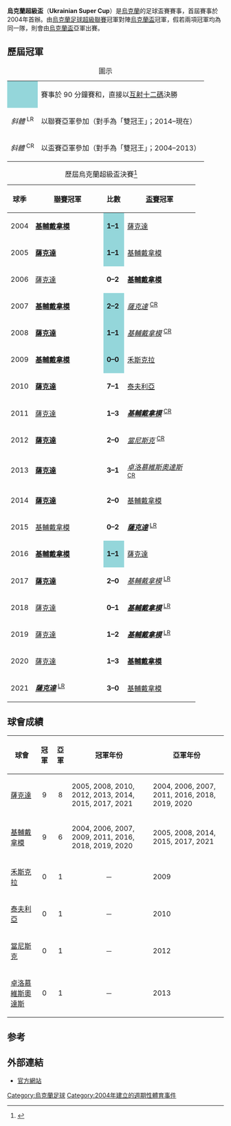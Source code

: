 {{Infobox football tournament
| name                 = 烏克蘭超級盃
| logo                 = 
| founded              = {{Start date and age|df=yes|2004}}
| organiser            = [[烏克蘭足球總會|烏克蘭足球總會]]
| region               = 烏克蘭
| number of teams      = 2 隊
| current champion     = [[頓涅茨克礦工足球俱樂部|薩克達]]（第 9 次）
| most successful team = [[頓涅茨克礦工足球俱樂部|薩克達]]<br/ > [[基輔迪納摩足球俱樂部|基輔戴拿模]]<br />（各 9 次）
| website              = http://www.upl.ua/tournaments/supercup
}}

'''烏克蘭超級盃'''（'''Ukrainian Super Cup'''）是[[烏克蘭|烏克蘭]]的足球盃賽賽事，首屆賽事於2004年首辦。由[[烏克蘭足球超級聯賽|烏克蘭足球超級聯賽]]冠軍對陣[[烏克蘭盃|烏克蘭盃]]冠軍，假若兩項冠軍均為同一隊，則會由[[烏克蘭盃|烏克蘭盃]]亞軍出賽。

== 歷屆冠軍 ==
{| class="wikitable"
|+圖示
|-
|align=center style="background-color:#94d6da"|{{dagger}}
|賽事於 90 分鐘賽和，直接以[[互射十二碼|互射十二碼]]決勝
|-
|align=center|<div id="LR"></div> ''斜體'' <sup>LR</sup>
|以聯賽亞軍參加（對手為「雙冠王」；2014–現在）
|-
|align=center|<div id="CR"></div> ''斜體'' <sup>CR</sup>
|以盃賽亞軍參加（對手為「雙冠王」；2004–2013）
|}

{| class="sortable wikitable" style="text-align: center"
|+ 歷屆烏克蘭超級盃決賽<ref>{{cite web |url=http://www.rsssf.com/tableso/oekrsupcuphist.html |title=Ukraine - Super Cup Finals |work=RSSSF |accessdate=2015年6月17日 |archive-date=2020年10月1日 |archive-url=https://web.archive.org/web/20201001075249/http://www.rsssf.com/tableso/oekrsupcuphist.html |dead-url=no }}</ref>
! 球季
!width=150px| [[烏克蘭足球超級聯賽|聯賽]]冠軍
! 比數
!width=150px| [[烏克蘭盃|盃賽]]冠軍
|-
|2004
|bgcolor=#CCF9CC|'''[[基輔迪納摩足球俱樂部|基輔戴拿模]]'''
|style="background-color:#94d6da"|'''1–1'''{{pso|'''6–5'''}}
|[[頓涅茨克礦工足球俱樂部|薩克達]]
|-
|2005
|bgcolor=#CCF9CC|'''[[頓涅茨克礦工足球俱樂部|薩克達]]'''
|style="background-color:#94d6da"|'''1–1'''{{pso|'''4–3'''}}
|[[基輔迪納摩足球俱樂部|基輔戴拿模]]
|-
|2006
|[[頓涅茨克礦工足球俱樂部|薩克達]]
|'''0–2'''
|bgcolor=#CCF9CC|'''[[基輔迪納摩足球俱樂部|基輔戴拿模]]'''
|-
|2007
|bgcolor=#CCF9CC|'''[[基輔迪納摩足球俱樂部|基輔戴拿模]]'''
|style="background-color:#94d6da"|'''2–2'''{{pso|'''4–2'''}}
|''[[頓涅茨克礦工足球俱樂部|薩克達]]'' <sup>[[#CR|CR]]</sup>
|-
|2008
|bgcolor=#CCF9CC|'''[[頓涅茨克礦工足球俱樂部|薩克達]]'''
|style="background-color:#94d6da"|'''1–1'''{{pso|'''5–3'''}}
|''[[基輔迪納摩足球俱樂部|基輔戴拿模]]'' <sup>[[#CR|CR]]</sup>
|-
|2009
|bgcolor=#CCF9CC|'''[[基輔迪納摩足球俱樂部|基輔戴拿模]]'''
|style="background-color:#94d6da"|'''0–0'''{{pso|'''4–2'''}}
|[[波爾塔瓦沃爾斯克拉足球俱樂部|禾斯克拉]]
|-
|2010
|bgcolor=#CCF9CC|'''[[頓涅茨克礦工足球俱樂部|薩克達]]'''
|'''7–1'''
|[[辛菲羅波爾塔夫里亞足球俱樂部|泰夫利亞]]
|-
|2011
|[[頓涅茨克礦工足球俱樂部|薩克達]]
|'''1–3'''
|bgcolor=#CCF9CC|'''''[[基輔迪納摩足球俱樂部|基輔戴拿模]]''''' <sup>[[#CR|CR]]</sup>
|-
|2012
|bgcolor=#CCF9CC|'''[[頓涅茨克礦工足球俱樂部|薩克達]]'''
|'''2–0'''
|''[[頓涅茨克冶金工人足球俱樂部|當尼斯克]]'' <sup>[[#CR|CR]]</sup>
|-
|2013
|bgcolor=#CCF9CC|'''[[頓涅茨克礦工足球俱樂部|薩克達]]'''
|'''3–1'''
|''[[奧德薩切爾諾莫列茨足球俱樂部|卓洛慕維斯奧達斯]]'' <sup>[[#CR|CR]]</sup>
|-
|2014
|bgcolor=#CCF9CC|'''[[頓涅茨克礦工足球俱樂部|薩克達]]'''
|'''2–0'''
|[[基輔迪納摩足球俱樂部|基輔戴拿模]]
|-
|2015
|[[基輔迪納摩足球俱樂部|基輔戴拿模]]
|'''0–2'''
|bgcolor=#CCF9CC|'''''[[頓涅茨克礦工足球俱樂部|薩克達]]''''' <sup>[[#LR|LR]]</sup>
|-
|2016
|bgcolor=#CCF9CC|'''[[基輔迪納摩足球俱樂部|基輔戴拿模]]'''
|style="background-color:#94d6da"|'''1–1'''{{pso|'''4–3'''}}
|[[頓涅茨克礦工足球俱樂部|薩克達]]
|-
|2017
|bgcolor=#CCF9CC|'''[[頓涅茨克礦工足球俱樂部|薩克達]]'''
|'''2–0'''
|''[[基輔迪納摩足球俱樂部|基輔戴拿模]]'' <sup>[[#LR|LR]]</sup>
|-
|2018
|[[頓涅茨克礦工足球俱樂部|薩克達]]
|'''0–1'''
|bgcolor=#CCF9CC|'''''[[基輔迪納摩足球俱樂部|基輔戴拿模]]''''' <sup>[[#LR|LR]]</sup>
|-
|2019
|[[頓涅茨克礦工足球俱樂部|薩克達]]
|'''1–2'''
|bgcolor=#CCF9CC|'''''[[基輔迪納摩足球俱樂部|基輔戴拿模]]''''' <sup>[[#LR|LR]]</sup>
|-
|2020
|[[頓涅茨克礦工足球俱樂部|薩克達]]
|'''1–3'''
|bgcolor=#CCF9CC|'''[[基輔迪納摩足球俱樂部|基輔戴拿模]]'''
|-
|2021
|bgcolor=#CCF9CC|'''''[[頓涅茨克礦工足球俱樂部|薩克達]]''''' <sup>[[#LR|LR]]</sup>
|'''3–0'''
|[[基輔迪納摩足球俱樂部|基輔戴拿模]]
|}

== 球會成績 ==
{| class="wikitable sortable" border="1"
|-
!球會
!冠軍
!亞軍
! class="unsortable"|冠軍年份
! class="unsortable"|亞軍年份
|-
| [[頓涅茨克礦工足球俱樂部|薩克達]]
|align=center|9
|align=center|8
| 2005, 2008, 2010, 2012, 2013, 2014, 2015, 2017, 2021
| 2004, 2006, 2007, 2011, 2016, 2018, 2019, 2020
|-
| [[基輔迪納摩足球俱樂部|基輔戴拿模]]
|align=center|9
|align=center|6
| 2004, 2006, 2007, 2009, 2011, 2016, 2018, 2019, 2020
| 2005, 2008, 2014, 2015, 2017, 2021
|-
| [[波爾塔瓦沃爾斯克拉足球俱樂部|禾斯克拉]]
|align=center|0
|align=center|1
|align=center|－
| 2009
|-
| [[辛菲羅波爾塔夫里亞足球俱樂部|泰夫利亞]]
|align=center|0
|align=center|1
|align=center|－
| 2010
|-
| [[頓涅茨克冶金工人足球俱樂部|當尼斯克]]
|align=center|0
|align=center|1
|align=center|－
| 2012
|-
| [[奧德薩切爾諾莫列茨足球俱樂部|卓洛慕維斯奧達斯]]
|align=center|0
|align=center|1
|align=center|－
| 2013
|}

== 参考 ==
{{reflist}}

== 外部連結 ==
*[http://cup.sport.ua/ 官方網站] {{Wayback|url=http://cup.sport.ua/ |date=20180319214521 }}

{{歐洲足球超級盃}}

[[Category:烏克蘭足球|Category:烏克蘭足球]]
[[Category:2004年建立的週期性體育事件|Category:2004年建立的週期性體育事件]]
